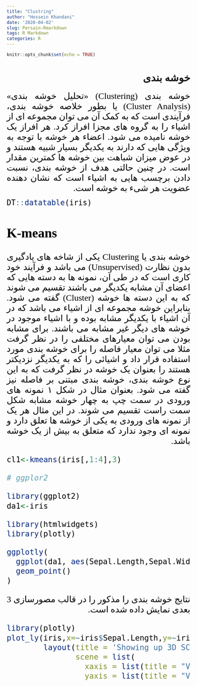 ```yaml
---
title: "Clustring"
author: "Hossein Khandani"
date: '2020-04-02'
slug: Persain-Rmarkdown
tags: R Markdown
categories: R
---
```


```r
knitr::opts_chunk$set(echo = TRUE) 
```

<h1 dir="rtl"> <font face="B Titr">  خوشه بندی <font/> </h1>

<p dir="rtl" align="justify">
<font face="B Nazanin" size="5" color="black">
خوشه بندی (Clustering)
«تحلیل خوشه بندی» (Cluster Analysis) یا بطور خلاصه خوشه بندی، فرآیندی است که به کمک آن می توان مجموعه ای از اشیاء را به گروه های مجزا افراز کرد. هر افراز یک خوشه نامیده می شود. اعضاء هر خوشه با توجه به ویژگی هایی که دارند به یکدیگر بسیار شبیه هستند و در عوض میزان شباهت بین خوشه ها کمترین مقدار است. در چنین حالتی هدف از خوشه بندی، نسبت دادن برچسب هایی به اشیاء است که نشان دهنده عضویت هر شیء به خوشه است.
<font/>
<p/>



```r

DT::datatable(iris)
```

## K-means
<p dir="rtl" align="justify"> 
خوشه بندی یا Clustering یکی از شاخه های یادگیری بدون نظارت (Unsupervised) می باشد و فرآیند خود کاری است که در طی آن، نمونه ها به دسته هایی که اعضای آن مشابه یکدیگر می باشند تقسیم می شوند که به این دسته ها خوشه (Cluster) گفته می شود. بنابراین خوشه مجموعه ای از اشیاء می باشد که در آن اشیاء با یکدیگر مشابه بوده و با اشیاء موجود در خوشه های دیگر غیر مشابه می باشند. برای مشابه بودن می توان معیارهای مختلفی را در نظر گرفت مثلا می توان معیار فاصله را برای خوشه بندی مورد استفاده قرار داد و اشیائی را که به یکدیگر نزدیکتر هستند را بعنوان یک خوشه در نظر گرفت که به این نوع خوشه بندی، خوشه بندی مبتنی بر فاصله نیز گفته می شود. بعنوان مثال در شکل ۱ نمونه های ورودی در سمت چپ به چهار خوشه مشابه شکل سمت راست تقسیم می شوند. در این مثال هر یک از نمونه های ورودی به یکی از خوشه ها تعلق دارد و نمونه ای وجود ندارد که متعلق به بیش از یک خوشه باشد.<p/>

```r
cl1<-kmeans(iris[,1:4],3)


```



```r
# ggplor2

library(ggplot2)
da1<-iris

library(htmlwidgets)
library(plotly)

ggplotly(
  ggplot(da1, aes(Sepal.Length,Sepal.Width,col=Species))+
  geom_point()
)
```
<p dir="rtl" align="justify"> 
نتایج خوشه بندی را مذکور را در قالب مصورسازی 3 بعدی نمایش داده شده است.
<p/>

```r
library(plotly)
plot_ly(iris,x=~iris$Sepal.Length,y=~iris$Sepal.Width,z=~iris$Petal.Width,color = ~iris$Species)%>%
        layout(title = 'Showing up 3D SCATTER PLOT',
               scene = list(
                 xaxis = list(title = "Var x"), 
                 yaxis = list(title = "Var y")))

```